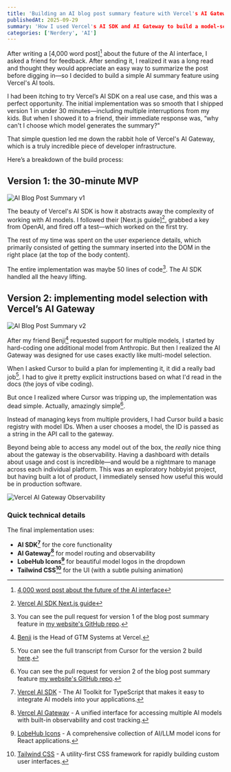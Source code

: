 ```yaml
---
title: 'Building an AI blog post summary feature with Vercel's AI Gateway'
publishedAt: 2025-09-29
summary: 'How I used Vercel's AI SDK and AI Gateway to build a model-selectable post summary feature for my blog'
categories: ['Nerdery', 'AI']
---
```


After writing a [4,000 word post][^1] about the future of the AI interface, I asked a friend for feedback. After sending it, I realized it was a long read and thought they would appreciate an easy way to summarize the post before digging in—so I decided to build a simple AI summary feature using Vercel's AI tools. 

I had been itching to try Vercel’s AI SDK on a real use case, and this was a perfect opportunity. The initial implementation was so smooth that I shipped version 1 in under 30 minutes—including multiple interruptions from my kids. But when I showed it to a friend, their immediate response was, “why can't I choose which model generates the summary?"

That simple question led me down the rabbit hole of Vercel's AI Gateway, which is a truly incredible piece of developer infrastructure. 

Here’s a breakdown of the build process: 

## Version 1: the 30-minute MVP

![AI Blog Post Summary v1](/images/blog/ai-blog-post-summary-feature/ai-blog-post-summary-v1.gif)

The beauty of Vercel's AI SDK is how it abstracts away the complexity of working with AI models. I followed their [Next.js guide][^2], grabbed a key from OpenAI, and fired off a test—which worked on the first try.

The rest of my time was spent on the user experience details, which primarily consisted of getting the summary inserted into the DOM in the right place (at the top of the body content). 

The entire implementation was maybe 50 lines of code[^3]. The AI SDK handled all the heavy lifting.

## Version 2: implementing model selection with Vercel’s AI Gateway

![AI Blog Post Summary v2](/images/blog/ai-blog-post-summary-feature/ai-blog-post-summary-v2-vercel-ai-gateway-model-selection.png)

After my friend Benji[^4] requested support for multiple models, I started by hard-coding one additional model from Anthropic. But then I realized the AI Gateway was designed for use cases exactly like multi-model selection.

When I asked Cursor to build a plan for implementing it, it did a really bad job[^5]. I had to give it pretty explicit instructions based on what I'd read in the docs (the joys of vibe coding). 

But once I realized where Cursor was tripping up, the implementation was dead simple. Actually, amazingly simple[^6]. 

Instead of managing keys from multiple providers, I had Cursor build a basic registry with model IDs. When a user chooses a model, the ID is passed as a string in the API call to the gateway. 

Beyond being able to access any model out of the box, the _really_ nice thing about the gateway is the observability. Having a dashboard with details about usage and cost is incredible—and would be a nightmare to manage across each individual platform. This was an exploratory hobbyist project, but having built a lot of product, I immediately sensed how useful this would be in production software. 

![Vercel AI Gateway Observability](/images/blog/ai-blog-post-summary-feature/vercel-ai-gateway-observability.png)

### Quick technical details

The final implementation uses:
- **AI SDK[^7]** for the core functionality
- **AI Gateway[^8]** for model routing and observability
- **LobeHub Icons[^9]** for beautiful model logos in the dropdown
- **Tailwind CSS[^10]** for the UI (with a subtle pulsing animation)

<GitHubLink />

[^1]: [4,000 word post about the future of the AI interface](https://www.ericdodds.com/blog/ai-beyond-the-chat-interface)

[^2]: [Vercel AI SDK Next.js guide](https://ai-sdk.dev/docs/getting-started/nextjs-app-router)

[^3]: You can see the pull request for version 1 of the blog post summary feature in [my website's GitHub repo](https://github.com/ericdodds/eric-dodds-blog/pull/23). 

[^4]: [Benji](https://www.linkedin.com/in/benjamin-walvoord-2b2b71a/) is the Head of GTM Systems at Vercel. 

[^5]: You can see the full transcript from Cursor for the version 2 build [here](https://github.com/ericdodds/eric-dodds-blog/blob/main/public/ai-chat-transcripts/transcript-ai-blog-post-summary-feature-v2-vercel-ai-gateway.md). 

[^6]: You can see the pull request for version 2 of the blog post summary feature [my website's GitHub repo](https://github.com/ericdodds/eric-dodds-blog/pull/24).

[^7]: [Vercel AI SDK](https://ai-sdk.dev/) - The AI Toolkit for TypeScript that makes it easy to integrate AI models into your applications.

[^8]: [Vercel AI Gateway](https://vercel.com/docs/ai-gateway) - A unified interface for accessing multiple AI models with built-in observability and cost tracking.

[^9]: [LobeHub Icons](https://lobehub.com/icons) - A comprehensive collection of AI/LLM model icons for React applications.

[^10]: [Tailwind CSS](https://tailwindcss.com/) - A utility-first CSS framework for rapidly building custom user interfaces. 

